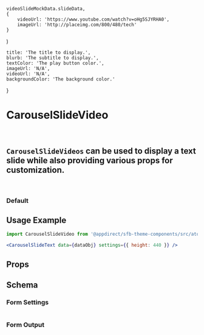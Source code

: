 
    videoSlideMockData.slideData,
    {
        videoUrl: 'https://www.youtube.com/watch?v=oHg5SJYRHA0',
        imageUrl: 'http://placeimg.com/800/480/tech'
    }
)

    title: 'The title to display.',
    blurb: 'The subtitle to display.',
    textColor: 'The play button color.',
    imageUrl: 'N/A',
    videoUrl: 'N/A',
    backgroundColor: 'The background color.'
}

<Meta of={CarouselSlideVideoStories} />

# CarouselSlideVideo

<br />

## `CarouselSlideVideos` can be used to display a text slide while also providing various props for customization.

<br />

### Default

<Canvas>
  <Story of={CarouselSlideVideoStories.Default} />
</Canvas>

## Usage Example

<CollapsibleJsonSnippet summary="dataObj" code={dataObj} />

```jsx
import CarouselSlideVideo from '@appdirect/sfb-theme-components/src/atoms/carousel-slide-video/CarouselSlideVideo'

<CarouselSlideText data={dataObj} settings={{ height: 440 }} />
```

## Props

<ArgsTable of={CarouselSlideVideo} />

## Schema

### Form Settings

<table>
  <TableContentFromObject obj={carouselSlideVideoSettings} />
</table>

### Form Output

<FormOutput code={CarouselSlideVideo.schema().form} />
